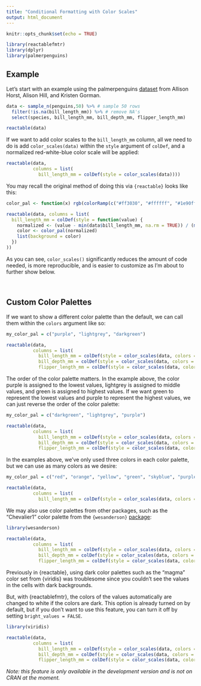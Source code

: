 ---
title: "Conditional Formatting with Color Scales"
output: html_document
---

```{r setup, include=FALSE}
knitr::opts_chunk$set(echo = TRUE)
```

```{r, include=FALSE}
library(reactablefmtr)
library(dplyr)
library(palmerpenguins)
```

## Example

Let's start with an example using the palmerpenguins [dataset](https://allisonhorst.github.io/palmerpenguins/) from Allison Horst, Alison Hill, and Kristen Gorman.   

```{r}
data <- sample_n(penguins,50) %>% # sample 50 rows
  filter(!is.na(bill_length_mm)) %>% # remove NA's
  select(species, bill_length_mm, bill_depth_mm, flipper_length_mm)

reactable(data)
```

If we want to add color scales to the `bill_length_mm` column, all we need to do is add `color_scales(data)` within the `style` argument of `colDef`, and a normalized red-white-blue color scale will be applied:

```{r}
reactable(data,
          columns = list(
            bill_length_mm = colDef(style = color_scales(data))))
```

You may recall the original method of doing this via `{reactable}` looks like this:

```{r}
color_pal <- function(x) rgb(colorRamp(c("#ff3030", "#ffffff", "#1e90ff"))(x), maxColorValue = 255)

reactable(data, columns = list(
  bill_length_mm = colDef(style = function(value) {
    normalized <- (value - min(data$bill_length_mm, na.rm = TRUE)) / (max(data$bill_length_mm, na.rm = TRUE) - min(data$bill_length_mm, na.rm = TRUE))
    color <- color_pal(normalized)
    list(background = color)
  })
))
```

As you can see, `color_scales()` significantly reduces the amount of code needed, is more reproducible, and is easier to customize as I'm about to further show below.

<br>

## Custom Color Palettes

If we want to show a different color palette than the default, we can call them within the `colors` argument like so: 

```{r}
my_color_pal = c("purple", "lightgrey", "darkgreen")

reactable(data,
          columns = list(
            bill_length_mm = colDef(style = color_scales(data, colors = my_color_pal)),
            bill_depth_mm = colDef(style = color_scales(data, colors = my_color_pal)),
            flipper_length_mm = colDef(style = color_scales(data, colors = my_color_pal))))
```

The order of the color palette matters. In the example above, the color purple is assigned to the lowest values, lightgrey is assigned to middle values, and green is assigned to highest values. If we want green to represent the lowest values and purple to represent the highest values, we can just reverse the order of the color palette:

```{r}
my_color_pal = c("darkgreen", "lightgrey", "purple")

reactable(data,
          columns = list(
            bill_length_mm = colDef(style = color_scales(data, colors = my_color_pal)),
            bill_depth_mm = colDef(style = color_scales(data, colors = my_color_pal)),
            flipper_length_mm = colDef(style = color_scales(data, colors = my_color_pal))))
```

In the examples above, we've only used three colors in each color palette, but we can use as many colors as we desire:

```{r}
my_color_pal = c("red", "orange", "yellow", "green", "skyblue", "purple")

reactable(data,
          columns = list(
            bill_length_mm = colDef(style = color_scales(data, colors = my_color_pal))))
```

We may also use color palettes from other packages, such as the "Chevalier1" color palette from the `{wesanderson}` [package](https://github.com/karthik/wesanderson):

```{r, warning=FALSE}
library(wesanderson)

reactable(data,
          columns = list(
            bill_length_mm = colDef(style = color_scales(data, colors = wes_palette("Chevalier1"))),
            bill_depth_mm = colDef(style = color_scales(data, colors = wes_palette("Chevalier1"))),
            flipper_length_mm = colDef(style = color_scales(data, colors = wes_palette("Chevalier1")))))
```

Previously in {reactable}, using dark color palettes such as the "magma" color set from {viridis} was troublesome since you couldn't see the values in the cells with dark backgrounds. 

But, with {reactablefmtr}, the colors of the values automatically are changed to white if the colors are dark. This option is already turned on by default, but if you don't want to use this feature, you can turn it off by setting `bright_values = FALSE`.

```{r}
library(viridis)

reactable(data,
          columns = list(
            bill_length_mm = colDef(style = color_scales(data, colors = viridis::magma(5))),
            bill_depth_mm = colDef(style = color_scales(data, colors = viridis::magma(5))),
            flipper_length_mm = colDef(style = color_scales(data, colors = viridis::magma(5)))))
```

<i>Note: this feature is only available in the development version and is not on CRAN at the moment.</i>
